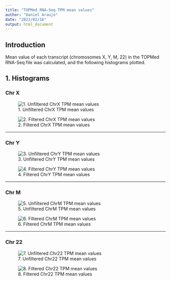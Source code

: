 ```yaml
---
title: "TOPMed RNA-Seq TPM mean values"
author: "Daniel Araujo"
date: "2021/02/16"
output: html_document
---
```


## Introduction

Mean value of each transcript (chromosomes X, Y, M, 22) in the TOPMed RNA-Seq file was calculated, and the following histograms plotted. 

## 1. Histograms

### Chr X

![1. Unfiltered ChrX TPM mean values](assets/Unfiltered_TPM_chrX.png)

![2. Filtered ChrX TPM mean values](assets/filtered_TPM_chrX.png)

***

### Chr Y

![3. Unfiltered ChrY TPM mean values](assets/Unfiltered_TPM_chrY.png)

![4. Filtered ChrY TPM mean values](assets/filtered_TPM_chrY.png)

***

### Chr M

![5. Unfiltered ChrM TPM mean values](assets/Unfiltered_TPM_chrM.png)

![6. Filtered ChrM TPM mean values](assets/filtered_TPM_chrM.png)

***

### Chr 22

![7. Unfiltered Chr22 TPM mean values](assets/Unfiltered_TPM_chr22.png)

![8. Filtered Chr22 TPM mean values](assets/filtered_TPM_chr22.png)